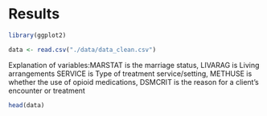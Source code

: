 # Results
```r
library(ggplot2)

data <- read.csv("./data/data_clean.csv")
```
Explanation of variables:MARSTAT is the marriage status, LIVARAG is Living arrangements
SERVICE is Type of treatment service/setting, METHUSE is whether the use of opioid medications, DSMCRIT is the reason for a client's encounter or treatment
```r
head(data)
```

